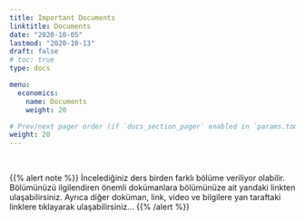```yaml
---
title: Important Documents
linktitle: Documents
date: "2020-10-05"
lastmod: "2020-10-13"
draft: false
# toc: true
type: docs

menu:
  economics:
    name: Documents
    weight: 20

# Prev/next pager order (if `docs_section_pager` enabled in `params.toml`)
weight: 20
---
```


<br>

{{% alert note %}}
İncelediğiniz ders birden farklı bölüme veriliyor olabilir. Bölümünüzü ilgilendiren önemli dokümanlara bölümünüze ait yandaki linkten ulaşabilirsiniz. Ayrıca diğer doküman, link, video ve bilgilere yan taraftaki linklere tıklayarak ulaşabilirsiniz...
{{% /alert %}}
